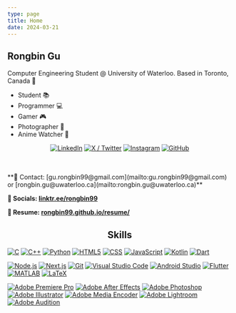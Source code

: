 ```yaml
---
type: page
title: Home
date: 2024-03-21
---
```


## Rongbin Gu

Computer Engineering Student @ University of Waterloo. Based in Toronto, Canada 🍁
- Student 📚
- Programmer 💻
- Gamer 🎮
- Photographer 📸
- Anime Watcher 🍿

<p align="center" className="flex justify-center flex-wrap">
  <a href="https://www.linkedin.com/in/rongbin99/" target="_blank" rel="noopener noreferrer"><Image src="/images/LI-In-Bug.png" alt="LinkedIn" height={48} width={48} priority className="next-image" style={{marginLeft: "0px"}}/></a>
  <a href="https://twitter.com/rongbin99" target="_blank" rel="noopener noreferrer"><Image src="/images/sl_z_072523_61700_01.jpg" alt="X / Twitter" height={40} width={40} priority className="next-image" style={{marginLeft: "5px"}}/></a>
  <a href="https://www.instagram.com/rongbin99/" target="_blank" rel="noopener noreferrer"><Image src="/images/Instagram_Glyph_Gradient.svg" alt="Instagram" height={40} width={40} priority className="next-image" style={{marginLeft: "10px"}}/></a>
  <a href="https://github.com/Rongbin99/" target="_blank" rel="noopener noreferrer"><Image src="/images/GitHub-Symbol.png" alt="GitHub" height={70} width={70} priority className="next-image" style={{marginLeft: "-5px"}}/></a>
</p>

<div><br></br></div>

<Callout type="info" emoji="🍃">
  **📨 Contact: [gu.rongbin99@gmail.com](mailto:gu.rongbin99@gmail.com) or [rongbin.gu@uwaterloo.ca](mailto:rongbin.gu@uwaterloo.ca)**

  **🔗 Socials: [linktr.ee/rongbin99](https://linktr.ee/rongbin99)** 

  **💼 Resume: [rongbin99.github.io/resume/](https://rongbin99.github.io/resume/)**
</Callout>


<div>
  <Helmet>
    <title>Rongbin Fan Club</title>
  </Helmet>
</div>

<h2 align="center">Skills</h2>
<p className="flex justify-center flex-wrap">
  <a href="https://en.cppreference.com/w/c/language" target="_blank" rel="noopener noreferrer"><Image src="/images/C_Programming_Language.svg" alt="C" height={50} width={50} priority className="next-image" style={{marginLeft: "10px"}}/></a>
  <a href="https://www.cplusplus.com/" target="_blank" rel="noopener noreferrer"><Image src="/images/ISO_C++_Logo.svg.png" alt="C++" height={50} width={50} priority className="next-image" style={{marginLeft: "10px"}}/></a> 
  <a href="https://www.python.org/" target="_blank" rel="noopener noreferrer"><Image src="/images/Python-logo-notext.svg.png" alt="Python" height={50} width={50} priority className="next-image" style={{marginLeft: "10px"}}/></a>  
  <a href="https://en.wikipedia.org/wiki/HTML5" target="_blank" rel="noopener noreferrer"><Image src="/images/HTML5_logo_and_wordmark.svg.png" alt="HTML5" height={50} width={50} priority className="next-image" style={{marginLeft: "10px"}}/></a>
  <a href="https://en.wikipedia.org/wiki/CSS" target="_blank" rel="noopener noreferrer"><Image src="/images/CSS.3.svg" alt="CSS" height={50} width={37} priority className="next-image" style={{marginLeft: "10px"}}/></a>
  <a href="https://www.javascript.com/" target="_blank" rel="noopener noreferrer"><Image src="/images/JavaScript-logo.png" alt="JavaScript" height={50} width={50} priority className="next-image" style={{marginLeft: "10px"}}/></a>
  <a href="https://kotlinlang.org/" target="_blank" rel="noopener noreferrer"><Image src="/images/kotlin-logo.png" alt="Kotlin" height={50} width={50} priority className="next-image" style={{marginLeft: "10px"}}/></a>
  <a href="https://dart.dev/" target="_blank" rel="noopener noreferrer"><Image src="/images/Dart-logo.png" alt="Dart" height={50} width={50} priority className="next-image" style={{marginLeft: "10px"}}/></a>
</p>

<p className="flex justify-center flex-wrap">
  <a href="https://nodejs.org/en" target="_blank" rel="noopener noreferrer"><Image src="/images/Node.js_logo.svg" alt="Node.js" height={50} width={50} priority className="next-image" style={{marginLeft: "10px"}}/></a>
  <a href="https://nextjs.org/" target="_blank" rel="noopener noreferrer"><Image src="/images/next-js.svg" alt="Next.js" height={50} width={50} priority className="next-image" style={{marginLeft: "10px"}}/></a>
  <a href="https://git-scm.com/" target="_blank" rel="noopener noreferrer"><Image src="/images/Git-Icon-1788C.png" alt="Git" height={50} width={50} priority className="next-image" style={{marginLeft: "10px"}}/></a>
  <a href="https://code.visualstudio.com/" target="_blank" rel="noopener noreferrer"><Image src="/images/Visual_Studio_Code_1.35_icon.svg.webp" alt="Visual Studio Code" height={50} width={50} priority className="next-image" style={{marginLeft: "10px"}}/></a>
  <a href="https://developer.android.com/studio" target="_blank" rel="noopener noreferrer"><Image src="/images/icons8-android-studio.svg" alt="Android Studio" height={50} width={50} priority className="next-image" style={{marginLeft: "10px"}}/></a>
  <a href="https://docs.flutter.dev/" target="_blank" rel="noopener noreferrer"><Image src="/images/64d67700f8293a9dc827.svg" alt="Flutter" height={50} width={40} priority className="next-image" style={{marginLeft: "10px"}}/></a>
  <a href="https://www.mathworks.com/products/matlab.html" target="_blank" rel="noopener noreferrer"><Image src="/images/Matlab_Logo.png" alt="MATLAB" height={50} width={50} priority className="next-image" style={{marginLeft: "10px"}}/></a>
  <a href="https://www.latex-project.org/" target="_blank" rel="noopener noreferrer"><Image src="/images/latex.svg" alt="LaTeX" height={50} width={50} priority className="next-image" style={{marginLeft: "10px"}}/></a>
</p>

<p className="flex justify-center flex-wrap">
  <a href="https://www.adobe.com/ca/products/premiere.html" target="_blank" rel="noopener noreferrer"><Image src="/images/adobe_premiere_pro_macos_bigsur_icon_189485.png" alt="Adobe Premiere Pro" height={50} width={50} priority className="next-image" style={{marginLeft: "10px"}}/></a>
  <a href="https://www.adobe.com/ca/products/aftereffects.html" target="_blank" rel="noopener noreferrer"><Image src="/images/adobe_after_effects_macos_bigsur_icon_190464.png" alt="Adobe After Effects" height={50} width={50} priority className="next-image" style={{marginLeft: "10px"}}/></a>
  <a href="https://www.adobe.com/ca/products/photoshop.html" target="_blank" rel="noopener noreferrer"><Image src="/images/adobe_photoshop_macos_bigsur_icon_190436.png" alt="Adobe Photoshop" height={50} width={50} priority className="next-image" style={{marginLeft: "10px"}}/></a>
  <a href="https://www.adobe.com/ca/products/illustrator.html" target="_blank" rel="noopener noreferrer"><Image src="/images/adobe_illustrator_macos_bigsur_icon_190447.png" alt="Adobe Illustrator" height={50} width={50} priority className="next-image" style={{marginLeft: "10px"}}/></a>
  <a href="https://www.adobe.com/ca/products/media-encoder.html" target="_blank" rel="noopener noreferrer"><Image src="/images/adobe_media_encoder_macos_bigsur_icon_190437.png" alt="Adobe Media Encoder" height={50} width={50} priority className="next-image" style={{marginLeft: "10px"}}/></a>
  <a href="https://www.adobe.com/ca/products/photoshop-lightroom.html" target="_blank" rel="noopener noreferrer"><Image src="/images/adobe_lightroom_macos_bigsur_icon_190441.png" alt="Adobe Lightroom" height={50} width={50} priority className="next-image" style={{marginLeft: "10px"}}/></a>
  <a href="https://www.adobe.com/ca/products/audition.html" target="_blank" rel="noopener noreferrer"><Image src="/images/adobe_audition_macos_bigsur_icon_190460.png" alt="Adobe Audition" height={50} width={50} priority className="next-image" style={{marginLeft: "10px"}}/></a>
</p>
